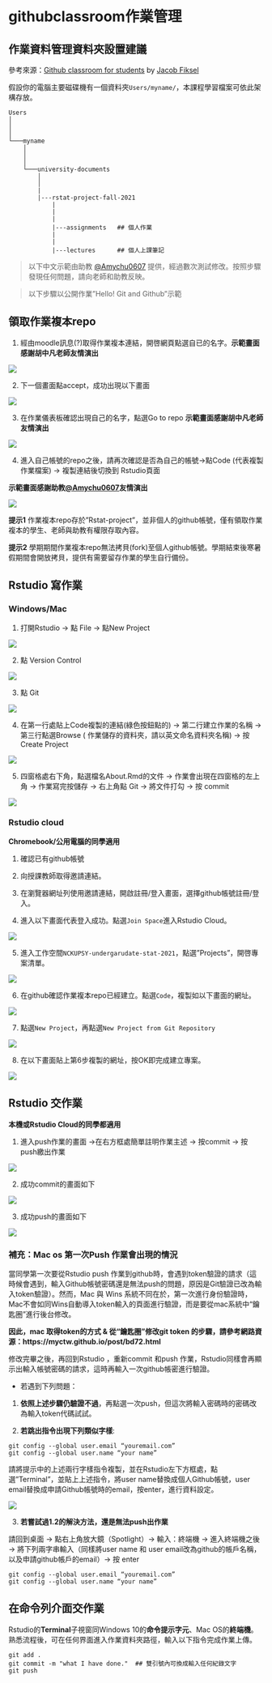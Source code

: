 # githubclassroom作業管理 {#githubclassroom}


## 作業資料管理資料夾設置建議

參考來源：[Github classroom for students](https://github.com/jfiksel/github-classroom-for-students) by [Jacob Fiksel](https://github.com/jfiksel)

假設你的電腦主要磁碟機有一個資料夾`Users/myname/`，本課程學習檔案可依此架構存放。

```
Users
│
│
│
└───myname
    │
    │
    │
    └───university-documents
        │
        │
        |
        |---rstat-project-fall-2021
            |
            |
            |
            |---assignments   ## 個人作業
            |
            |
            |---lectures      ## 個人上課筆記
```


> 以下中文示範由助教 [\@Amychu0607](https://github.com/orgs/Rstat-project/people/Amychu0607) 提供，經過數次測試修改。按照步驟發現任何問題，請向老師和助教反映。

> 以下步驟以公開作業"Hello! Git and Github"示範

## 領取作業複本repo

<!---

1. 請點開老師提供的[github classroom課程連結](https://classroom.github.com/classrooms/88956273-rstat-project-ncku-2021fall)

2. 點"Hello! Git and Github"的連結 

![](images/appendix/git/235634229_859605431345253_7782974699860340154_n.png)


3. 點紅圈處的小圖示copy連結  → 另開一個視窗把copy的網址貼上 

![](images/appendix/git/copy_link.png)

--->

1. 經由moodle訊息(?)取得作業複本連結，開啓網頁點選自已的名字。**示範畫面感謝胡中凡老師友情演出**

![](images/appendix/git/240944466_401915754697365_6077907721655953001_n.png)

2. 下一個畫面點accept，成功出現以下畫面

![](images/appendix/git/240788731_1279421182486677_6671120634773724329_n.png)

3. 在作業儀表板確認出現自己的名字，點選Go to repo **示範畫面感謝胡中凡老師友情演出**

![](images/appendix/git/dashboard_homework.png)

4. 進入自己帳號的repo之後，請再次確認是否為自己的帳號→點Code (代表複製作業檔案) → 複製連結後切換到 Rstudio頁面 

**示範畫面感謝助教[\@Amychu0607](https://github.com/orgs/Rstat-project/people/Amychu0607)友情演出**

![](images/appendix/git/clone_repo.png)

**提示1** 作業複本repo存於"Rstat-project"，並非個人的github帳號，僅有領取作業複本的學生、老師與助教有權限存取內容。

**提示2** 學期期間作業複本repo無法拷貝(fork)至個人github帳號。學期結束後寒暑假期間會開放拷貝，提供有需要留存作業的學生自行備份。


## Rstudio 寫作業

### Windows/Mac

1. 打開Rstudio → 點 File → 點New Project 

![](images/appendix/git/Rstudio_open.png)


2. 點 Version Control

![](images/appendix/git/Project_wizard01.png)


3. 點 Git 

![](images/appendix/git/Project_wizard02.png)

4. 在第一行處貼上Code複製的連結(綠色按鈕點的) → 第二行建立作業的名稱 → 第三行點選Browse ( 作業儲存的資料夾，請以英文命名資料夾名稱) → 按 Create Project

![](images/appendix/git/240764864_1268332456951302_5151596800574671367_n.png)

5. 四窗格處右下角，點選檔名About.Rmd的文件 → 作業會出現在四窗格的左上角 → 作業寫完按儲存 → 右上角點 Git → 將文件打勾 → 按 commit 

![](images/appendix/git/239552409_438028737442574_5908976934383668372_n.png)

### Rstudio cloud

**Chromebook/公用電腦的同學適用**

1. 確認已有github帳號

2. 向授課教師取得邀請連結。

3. 在瀏覽器網址列使用邀請連結，開啟註冊/登入畫面，選擇github帳號註冊/登入。

4. 進入以下畫面代表登入成功。點選`Join Space`進入Rstudio Cloud。

![](images/appendix/git/cloud001.png)

5. 進入工作空間`NCKUPSY-undergarudate-stat-2021`，點選"Projects"，開啓專案清單。

![](images/appendix/git/cloud002.png)


6. 在github確認作業複本repo已經建立。點選`Code`，複製如以下畫面的網址。

![](images/appendix/git/cloud002-A.png)

7. 點選`New Project`，再點選`New Project from Git Repository`

![](images/appendix/git/cloud003.png)

8. 在以下畫面貼上第6步複製的網址，按OK即完成建立專案。

![](images/appendix/git/cloud004.png)


## Rstudio 交作業

**本機或Rstudio Cloud的同學都適用**

1. 進入push作業的畫面 →在右方框處簡單註明作業主述 → 按commit → 按 push繳出作業

![](images/appendix/git/238271303_820107055540429_1610296621465124494_n.png)

2. 成功commit的畫面如下

![](images/appendix/git/237265624_167937885468825_1651375198911305252_n.png)

3. 成功push的畫面如下

![](images/appendix/git/236064953_207974704722368_303757421675799814_n.png)


### 補充：Mac os 第一次Push 作業會出現的情況


當同學第一次要從Rstudio push 作業到github時，會遇到token驗證的請求（這時候會遇到，輸入Github帳號密碼還是無法push的問題，原因是Git驗證已改為輸入token驗證）。然而，Mac 與 Wins 系統不同在於，第一次進行身份驗證時，Mac不會如同Wins自動導入token輸入的頁面進行驗證，而是要從mac系統中“鑰匙圈”進行後台修改。

**因此，mac 取得token的方式 & 從“鑰匙圈”修改git token 的步驟，請參考網路資源：https://myctw.github.io/post/bd72.html**

修改完畢之後，再回到Rstudio ，重新commit 和push 作業，Rstudio同樣會再顯示出輸入帳號密碼的請求，這時再輸入一次github帳密進行驗證。

- 若遇到下列問題：

1. **依照上述步驟仍驗證不過**，再點選一次push，但這次將輸入密碼時的密碼改為輸入token代碼試試。

2. **若跳出指令出現下列類似字樣**:

```
git config --global user.email “youremail.com”
git config --global user.name “your name”
```

請將提示中的上述兩行字樣指令複製，並在Rstudio左下方框處，點選”Terminal”，並貼上上述指令，將user name替換成個人Github帳號，user email替換成申請Github帳號時的email，按enter，進行資料設定。

![](images/appendix/git/235867649_2063478547152194_7525391778732030403_n.png)

3. **若嘗試過1.2的解決方法，還是無法push出作業**

請回到桌面 → 點右上角放大鏡（Spotlight）→ 輸入：終端機 → 進入終端機之後 → 將下列兩字串輸入（同樣將user name 和 user email改為github的帳戶名稱，以及申請github帳戶的email）→ 按 enter 


```
git config --global user.email “youremail.com”
git config --global user.name “your name”
```


## 在命令列介面交作業

Rstudio的**Terminal**子視窗同Windows 10的**命令提示字元**、Mac OS的**終端機**。熟悉流程後，可在任何界面進入作業資料夾路徑，輸入以下指令完成作業上傳。


```
git add .
git commit -m "what I have done."  ## 雙引號內可換成輸入任何紀錄文字
git push
```